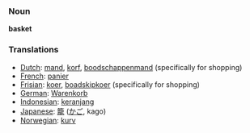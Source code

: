 === Noun ===
'''basket'''

=== Translations ===
*[[Dutch]]: [[mand]], [[korf]], [[boodschappenmand]] (specifically for shopping)
*[[French]]: [[panier]]
*[[Frisian]]: [[koer]], [[boadskipkoer]] (specifically for shopping)
*[[German]]: [[Warenkorb]]
*[[Indonesian]]: [[keranjang]]
*[[Japanese]]: [[籠]] ([[かご]], kago)
*[[Norwegian]]: [[kurv]]